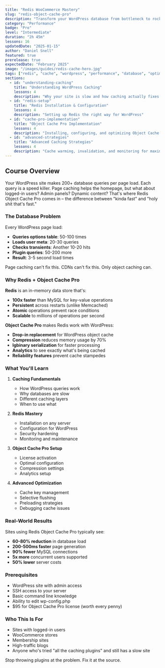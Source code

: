 ```yaml
---
title: "Redis WooCommerce Mastery"
slug: "redis-object-cache-pro"
description: "Transform your WordPress database from bottleneck to rocket engine with Redis Object Cache Pro. Real caching, real speed, real results."
category: "Performance"
badge: "Pro"
level: "Intermediate"
duration: "2h 45m"
lessons: 16
updatedDate: "2025-01-15"
author: "Daniel Snell"
featured: true
prerelease: true
expectedDate: "February 2025"
image: "/images/guides/redis-cache-hero.jpg"
tags: ["redis", "cache", "wordpress", "performance", "database", "optimization"]
sections:
  - id: "understanding-caching"
    title: "Understanding WordPress Caching"
    lessons: 4
    description: "Why your site is slow and how caching actually fixes it"
  - id: "redis-setup"
    title: "Redis Installation & Configuration"
    lessons: 4
    description: "Setting up Redis the right way for WordPress"
  - id: "cache-pro-implementation"
    title: "Object Cache Pro Implementation"
    lessons: 4
    description: "Installing, configuring, and optimizing Object Cache Pro"
  - id: "advanced-strategies"
    title: "Advanced Caching Strategies"
    lessons: 4
    description: "Cache warming, invalidation, and monitoring for maximum performance"
---
```


## Course Overview

Your WordPress site makes 200+ database queries per page load. Each query is a speed killer. Page caching helps the homepage, but what about logged-in users? Admin panels? Dynamic content? That's where Redis Object Cache Pro comes in – the difference between "kinda fast" and "holy shit that's fast."

### The Database Problem

Every WordPress page load:
- **Queries options table**: 50-100 times
- **Loads user meta**: 20-30 queries
- **Checks transients**: Another 10-20 hits
- **Plugin queries**: 50-200 more
- **Result**: 3-5 second load times

Page caching can't fix this. CDNs can't fix this. Only object caching can.

### Why Redis + Object Cache Pro

**Redis** is an in-memory data store that's:
- **100x faster** than MySQL for key-value operations
- **Persistent** across restarts (unlike Memcached)
- **Atomic** operations prevent race conditions
- **Scalable** to millions of operations per second

**Object Cache Pro** makes Redis work with WordPress:
- **Drop-in replacement** for WordPress object cache
- **Compression** reduces memory usage by 70%
- **Igbinary serialization** for faster processing
- **Analytics** to see exactly what's being cached
- **Reliability features** prevent cache stampedes

### What You'll Learn

1. **Caching Fundamentals**
   - How WordPress queries work
   - Why databases are slow
   - Different caching layers
   - When to use what

2. **Redis Mastery**
   - Installation on any server
   - Configuration for WordPress
   - Security hardening
   - Monitoring and maintenance

3. **Object Cache Pro Setup**
   - License activation
   - Optimal configuration
   - Compression settings
   - Analytics setup

4. **Advanced Optimization**
   - Cache key management
   - Selective flushing
   - Preloading strategies
   - Debugging cache issues

### Real-World Results

Sites using Redis Object Cache Pro typically see:
- **60-80% reduction** in database load
- **200-500ms faster** page generation
- **90% fewer** MySQL connections
- **5x more** concurrent users supported
- **50% lower** server costs

### Prerequisites

- WordPress site with admin access
- SSH access to your server
- Basic command line knowledge
- Ability to edit wp-config.php
- $95 for Object Cache Pro license (worth every penny)

### Who This Is For

- Sites with logged-in users
- WooCommerce stores
- Membership sites
- High-traffic blogs
- Anyone who's tried "all the caching plugins" and still has a slow site

Stop throwing plugins at the problem. Fix it at the source.